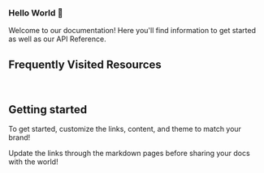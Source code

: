 ### Hello World 👋

Welcome to our documentation! Here you'll find information to get started as well as our API Reference.

## Frequently Visited Resources

<Cards>
  <Card
    title="API Reference"
    icon="fa-solid fa-code"
    href="/api-reference"
  />
  <Card
    title="Discord Server"
    icon="fa-brands fa-discord"
    href="https://discord.com/invite/JkkXumPzcG"
  />
</Cards>

<br />

<Cards>
  <Card
    title="Blog"
    icon="fa-solid fa-signal"
    href="https://blog.buildwithfern.com"
  />
  <Card
    title="SOC 2 Compliance"
    icon="fa-solid fa-shield-halved"
    href="https://security.buildwithfern.com"
  />
</Cards>

## Getting started

To get started, customize the links, content, and theme to match your brand! 

<Callout intent="info">
Update the links through the markdown pages before sharing your docs with the world!
</Callout>